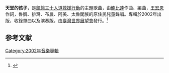 {{Infobox Album  <!-- See Wikipedia:WikiProject_Albums -->
| Name		= 天堂的孩子
| Type		= [[專輯|專輯]] 
| Artist	=  
| Cover		= The_children_of_heaven_cover.jpg
| Released	= 2002年
| Recorded	= 
| Genre		= [[華語|華語]]、[[布農語|布農語]]
| Length	= 
| Label		= 台灣世界展望會
| Producer	= 鮑比達
| Reviews	= 
| Last album	= 
| This album	= 
| Next album	= 
}}

'''天堂的孩子'''，是[[飢餓三十人道救援行動|飢餓三十人道救援行動]]的主題歌曲，由[[鮑比達|鮑比達]]作曲、編曲，[[王宏恩|王宏恩]]作詞，魯凱、排灣、布農、阿美、太魯閣族的原住民兒童錄唱。專輯於2002年出版，收錄單曲以及演奏版，由[[世界展望會|臺灣世界展望會]]發行。<ref>{{cite|author=鮑比達音樂工作室|title=《天堂的孩子》|publisher=台灣世界展望會|date=2002-07}}</ref>

==参考文献==
<div class="references-small">
<references />
</div>

[[Category:2002年音樂專輯|Category:2002年音樂專輯]]